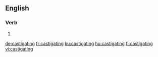 ==English==

===Verb===
{{head|en|present participle}}

# {{present participle of|castigate|lang=en|nocat=1}}

[[de:castigating]]
[[fr:castigating]]
[[ku:castigating]]
[[hu:castigating]]
[[fi:castigating]]
[[vi:castigating]]